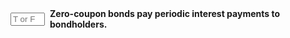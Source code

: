 ::: {.question-block}

<form onsubmit="event.preventDefault(); checkAnswerBox('module6_tf_q017','F')" style="display: flex; align-items: center; gap: 8px;">
<input type="text" id="module6_tf_q017" name="module6_tf_q017" maxlength="1" placeholder="T or F" style="width: 55px;" data-correct-answer="F" /> 
<label for="module6_tf_q017"><strong>Zero-coupon bonds pay periodic interest payments to bondholders.</strong></label>
</form>

<div id="feedback-module6_tf_q017" class="feedback" data-status="" style="display:none;">
This is FALSE. Zero-coupon bonds do not pay periodic interest; instead, they are issued at a discount and pay face value at maturity.
</div>

:::
